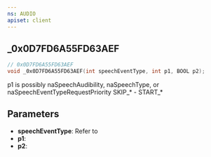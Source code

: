 ```yaml
---
ns: AUDIO
apiset: client
---
```

## _0x0D7FD6A55FD63AEF

```c
// 0x0D7FD6A55FD63AEF
void _0x0D7FD6A55FD63AEF(int speechEventType, int p1, BOOL p2);
```

p1 is possibly naSpeechAudibility, naSpeechType, or naSpeechEventTypeRequestPriority
SKIP_* - START_*

## Parameters
* **speechEventType**: Refer to <EmbeddedEnum name="naSpeechEventType" />
* **p1**:
* **p2**:
